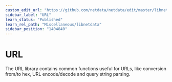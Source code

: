 ```yaml
---
custom_edit_url: "https://github.com/netdata/netdata/edit/master/libnetdata/url/README.md"
sidebar_label: "URL"
learn_status: "Published"
learn_rel_path: "Miscellaneous/libnetdata"
sidebar_position: "1404840"
---
```



# URL

The URL library contains common functions useful for URLs, like conversion from/to hex, 
URL encode/decode and query string parsing. 

